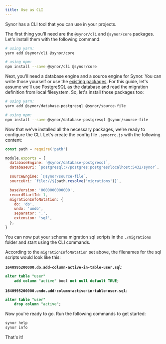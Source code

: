 ```yaml
---
title: Use as CLI
---
```


Synor has a CLI tool that you can use in your projects.

The first thing you'll need are the `@synor/cli` and `@synor/core` packages. Let's install them with the following command:

```sh
# using yarn:
yarn add @synor/cli @synor/core

# using npm:
npm install --save @synor/cli @synor/core
```

Next, you'll need a database engine and a source engine for Synor. You can write those yourself or use the [existing packages](https://www.npmjs.com/search?q=synor). For this guide, let's assume we'll use PostgreSQL as the database and read the migration definition from local filesystem. So, let's install those packages too:

```sh
# using yarn:
yarn add @synor/database-postgresql @synor/source-file

# using npm:
npm install --save @synor/database-postgresql @synor/source-file
```

Now that we've installed all the necessary packages, we're ready to configure the CLI. Let's create the config file `.synorrc.js` with the following content:

```js
const path = require('path')

module.exports = {
  databaseEngine: `@synor/database-postgresql`,
  databaseUri: `postgresql://postgres:postgres@localhost:5432/synor`,

  sourceEngine: `@synor/source-file`,
  sourceUri: `file://${path.resolve('migrations')}`,

  baseVersion: '0000000000000',
  recordStartId: 1,
  migrationInfoNotation: {
    do: 'do',
    undo: 'undo',
    separator: '.',
    extension: 'sql',
  },
}
```

You can now put your schema migration sql scripts in the `./migrations` folder and start using the CLI commands.

According to the `migrationInfoNotation` set above, the filenames for the sql scripts would look like this:

**`1640995200000.do.add-column-active-in-table-user.sql`**:

```sql
alter table "user"
    add column "active" bool not null default TRUE;
```

**`1640995200000.undo.add-column-active-in-table-user.sql`**:

```sql
alter table "user"
    drop column "active";
```

Now you're ready to go. Run the following commands to get started:

```sh
synor help
synor info
```

That's it!
